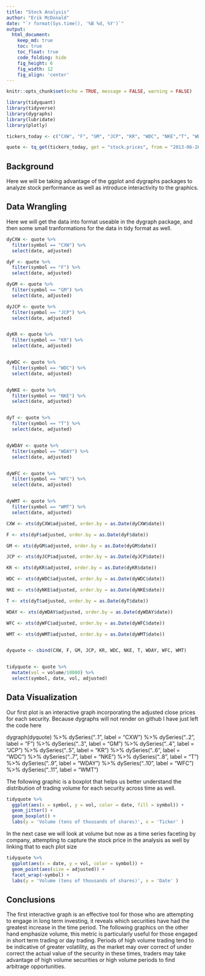 ```yaml
---
title: "Stock Analysis"
author: "Erik McDonald"
date: "`r format(Sys.time(), '%B %d, %Y')`"
output:
  html_document:  
    keep_md: true
    toc: true
    toc_float: true
    code_folding: hide
    fig_height: 6
    fig_width: 12
    fig_align: 'center'
---
```


```r
knitr::opts_chunk$set(echo = TRUE, message = FALSE, warning = FALSE)
```

```r
library(tidyquant)
library(tidyverse)
library(dygraphs)
library(lubridate)
library(plotly)
```

```r
tickers_today <- c("CXW", "F", "GM", "JCP", "KR", "WDC", "NKE","T", "WDAY", "WFC", "WMT")

quote <- tq_get(tickers_today, get = "stock.prices", from = "2013-06-26")

```

## Background

Here we will be taking advantage of the ggplot and dygraphs packages to analyze stock performance as well as introduce interactivity to the graphics.

## Data Wrangling
Here we will get the data into format useable in the dygraph package, and then some small tranformations for the data in tidy format as well.
```r
dyCXW <- quote %>%
  filter(symbol == "CXW") %>%
  select(date, adjusted)

dyF <- quote %>%
  filter(symbol == "F") %>%
  select(date, adjusted)

dyGM <- quote %>%
  filter(symbol == "GM") %>%
  select(date, adjusted)

dyJCP <- quote %>%
  filter(symbol == "JCP") %>%
  select(date, adjusted)


dyKR <- quote %>%
  filter(symbol == "KR") %>%
  select(date, adjusted)


dyWDC <- quote %>%
  filter(symbol == "WDC") %>%
  select(date, adjusted)


dyNKE <- quote %>%
  filter(symbol == "NKE") %>%
  select(date, adjusted)


dyT <- quote %>%
  filter(symbol == "T") %>%
  select(date, adjusted)


dyWDAY <- quote %>%
  filter(symbol == "WDAY") %>%
  select(date, adjusted)


dyWFC <- quote %>%
  filter(symbol == "WFC") %>%
  select(date, adjusted)


dyWMT <- quote %>%
  filter(symbol == "WMT") %>%
  select(date, adjusted)

CXW <- xts(dyCXW$adjusted, order.by = as.Date(dyCXW$date))

F <- xts(dyF$adjusted, order.by = as.Date(dyF$date))

GM <- xts(dyGM$adjusted, order.by = as.Date(dyGM$date))

JCP <- xts(dyJCP$adjusted, order.by = as.Date(dyJCP$date))

KR <- xts(dyKR$adjusted, order.by = as.Date(dyKR$date))

WDC <- xts(dyWDC$adjusted, order.by = as.Date(dyWDC$date))

NKE <- xts(dyNKE$adjusted, order.by = as.Date(dyNKE$date))

T <- xts(dyT$adjusted, order.by = as.Date(dyT$date))

WDAY <- xts(dyWDAY$adjusted, order.by = as.Date(dyWDAY$date))

WFC <- xts(dyWFC$adjusted, order.by = as.Date(dyWFC$date))

WMT <- xts(dyWMT$adjusted, order.by = as.Date(dyWMT$date))


dyquote <- cbind(CXW, F, GM, JCP, KR, WDC, NKE, T, WDAY, WFC, WMT)


tidyquote <- quote %>%
  mutate(vol = volume/10000) %>%
  select(symbol, date, vol, adjusted)
```

## Data Visualization
Our first plot is an interactive graph incorporating the adjusted close prices for each security.
Because dygraphs will not render on github I have just left the code here

dygraph(dyquote) %>%
  dySeries("..1", label = "CXW") %>%
  dySeries("..2", label = "F") %>%
  dySeries("..3", label = "GM") %>%
  dySeries("..4", label = "JCP") %>% 
  dySeries("..5", label = "KR") %>%
  dySeries("..6", label = "WDC") %>%
  dySeries("..7", label = "NKE") %>%
  dySeries("..8", label = "T") %>%
  dySeries("..9", label = "WDAY") %>%
  dySeries("..10", label = "WFC") %>%
  dySeries("..11", label = "WMT")


The following graphic is a boxplot that helps us better understand the distribution of trading volume for each security across time as well.
```r
tidyquote %>%
  ggplot(aes(x = symbol, y = vol, color = date, fill = symbol)) +
  geom_jitter() +
  geom_boxplot() +
  labs(y = 'Volume (tens of thousands of shares)', x = 'Ticker' )
```
In the next case we will look at volume but now as a time series faceting by company, attempting to capture the stock price in the analysis as well by linking that to each plot size
```r
tidyquote %>%
  ggplot(aes(x = date, y = vol, color = symbol)) +
  geom_point(aes(size = adjusted)) +
  facet_wrap(~symbol) +
  labs(y = 'Volume (tens of thousands of shares)', x = 'Date' )
```

## Conclusions

The first interactive graph is an effective tool for those who are attempting to engage in long term investing, it reveals which securities have had the greatest increase in the time period. The following graphics on the other hand emphasize volume, this metric is particularly useful for those engaged in short term trading or day trading. Periods of high volume trading tend to be indicative of greater volatility, as the market may over correct of under correct the actual value of the security in these times, traders may take advantage of high volume securities or high volume periods to find arbitrage opportunities.